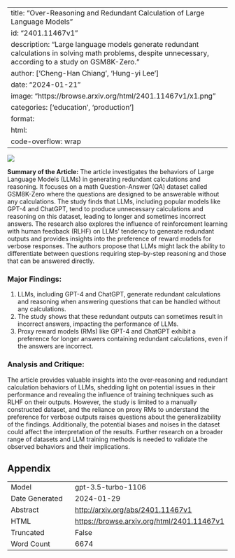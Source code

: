 
---
title: "Over-Reasoning and Redundant Calculation of Large Language Models"
id: "2401.11467v1"
description: "Large language models generate redundant calculations in solving math problems, despite unnecessary, according to a study on GSM8K-Zero."
author: ['Cheng-Han Chiang', 'Hung-yi Lee']
date: "2024-01-21"
image: "https://browse.arxiv.org/html/2401.11467v1/x1.png"
categories: ['education', 'production']
format:
  html:
    code-overflow: wrap
---

![](https://browse.arxiv.org/html/2401.11467v1/x1.png)

**Summary of the Article:**
The article investigates the behaviors of Large Language Models (LLMs) in generating redundant calculations and reasoning. It focuses on a math Question-Answer (QA) dataset called GSM8K-Zero where the questions are designed to be answerable without any calculations. The study finds that LLMs, including popular models like GPT-4 and ChatGPT, tend to produce unnecessary calculations and reasoning on this dataset, leading to longer and sometimes incorrect answers. The research also explores the influence of reinforcement learning with human feedback (RLHF) on LLMs' tendency to generate redundant outputs and provides insights into the preference of reward models for verbose responses. The authors propose that LLMs might lack the ability to differentiate between questions requiring step-by-step reasoning and those that can be answered directly.

### Major Findings:
1. LLMs, including GPT-4 and ChatGPT, generate redundant calculations and reasoning when answering questions that can be handled without any calculations.
2. The study shows that these redundant outputs can sometimes result in incorrect answers, impacting the performance of LLMs.
3. Proxy reward models (RMs) like GPT-4 and ChatGPT exhibit a preference for longer answers containing redundant calculations, even if the answers are incorrect.

### Analysis and Critique:
The article provides valuable insights into the over-reasoning and redundant calculation behaviors of LLMs, shedding light on potential issues in their performance and revealing the influence of training techniques such as RLHF on their outputs. However, the study is limited to a manually constructed dataset, and the reliance on proxy RMs to understand the preference for verbose outputs raises questions about the generalizability of the findings. Additionally, the potential biases and noises in the dataset could affect the interpretation of the results. Further research on a broader range of datasets and LLM training methods is needed to validate the observed behaviors and their implications.

## Appendix

|          |          |
|----------|----------|
| Model     | gpt-3.5-turbo-1106       |
| Date Generated     | 2024-01-29       |
| Abstract | [http://arxiv.org/abs/2401.11467v1](http://arxiv.org/abs/2401.11467v1)        |
| HTML     | [https://browse.arxiv.org/html/2401.11467v1](https://browse.arxiv.org/html/2401.11467v1)       |
| Truncated       | False       |
| Word Count       | 6674       |